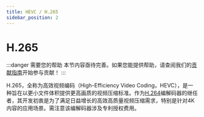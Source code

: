 ```yaml
---
title: HEVC / H.265
sidebar_position: 2
---
```


# H.265

:::danger 需要您的帮助
本节内容亟待完善。如果您能提供帮助，请查阅我们的[贡献指南](../contribution-guide.mdx)开始参与贡献！
:::

H.265，全称为高效视频编码（High-Efficiency Video Coding，HEVC），是一种旨在以更小文件体积提供更高画质的视频压缩标准。作为[H.264](../video/AVC.mdx)编解码器的继任者，其开发初衷是为了满足日益增长的高效高质量视频压缩需求，特别是针对4K内容的应用场景。需注意该编解码器涉及专利授权费用。